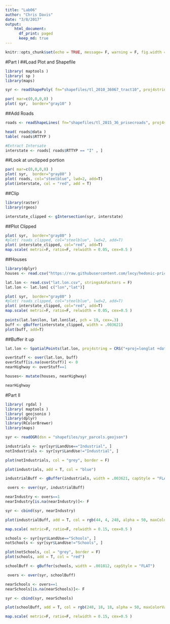 ```yaml
---
title: "Lab06"
author: "Chris Davis"
date: "3/8/2017"
output: 
    html_document:
      df_print: paged
      keep_md: true
---
```


```r
knitr::opts_chunk$set(echo = TRUE, message= F, warning = F, fig.width = 10, fig.height = 10)
```
#Part I
##Load Plot and Shapefile
```r
library( maptools )
library( sp )
library(maps)

syr <- readShapePoly( fn="shapefiles/tl_2010_36067_tract10", proj4string=CRS("+proj=longlat +datum=WGS84") )

par( mar=c(0,0,0,0) )
plot( syr,  border="gray10" )

```

##Add Roads
```r
roads <- readShapeLines( fn="shapefiles/tl_2015_36_prisecroads", proj4string=CRS("+proj=longlat +datum=WGS84") )

head( roads@data )
table( roads$RTTYP )

#Extract Intersate
interstate <- roads[ roads$RTTYP == "I" , ]
```
##Look at unclipped portion
```r
par( mar=c(0,0,0,0) )
plot( syr,  border="gray80" )
plot( roads, col="steelblue", lwd=2, add=T)
plot(interstate, col = "red", add = T)
```

##Clip
```r
library(raster)
library(rgeos)

interstate_clipped <- gIntersection(syr, interstate)


```
##Plot Clipped 
```r
plot( syr,  border="gray80" )
#plot( roads_clipped, col="steelblue", lwd=2, add=T)
plot( interstate_clipped, col="red", add=T)
map.scale( metric=F, ratio=F, relwidth = 0.05, cex=0.5 )

```

##Houses
```r
library(dplyr)
houses <- read.csv("https://raw.githubusercontent.com/lecy/hedonic-prices/master/Data/Housing%20Price%20In-Class%20Exercise%20(Responses).csv", stringsAsFactors = F)

lat.lon <- read.csv("lat.lon.csv", stringsAsFactors = F)
lat.lon <- lat.lon[ c("lon","lat")]

plot( syr,  border="gray80" )
#plot( roads_clipped, col="steelblue", lwd=2, add=T)
plot( interstate_clipped, col="red", add=T)
map.scale( metric=F, ratio=F, relwidth = 0.05, cex=0.5 )
  
points(lat.lon$lon, lat.lon$lat, pch = 19, cex=.3)
buff <- gBuffer(interstate_clipped, width = .003621)
plot(buff, add=T)

```

##Buffer it up
```r

lat.lon <- SpatialPoints(lat.lon, proj4string = CRS("+proj=longlat +datum=WGS84") )

overStuff <- over(lat.lon, buff)
overStuff[is.na(overStuff)] <- 0
nearHighway <- overStuff==1

houses<- mutate(houses, nearHighway)

nearHighway
```

#Part II
```r

library( rgdal )
library( maptools )
library( geojsonio )
library(dplyr)
library(RColorBrewer)
library(maps)

syr <- readOGR(dsn = "shapefiles/syr_parcels.geojson")

industrials <- syr[syr$LandUse=="Industrial", ]
notIndustrials <- syr[syr$LandUse!="Industrial", ]

plot(notIndustrials, col = "grey", border = F)

plot(industrials, add = T, col = "blue")

industrialBuff <- gBuffer(industrials, width = .003621, capStyle = "FLAT")

 overs <- over(syr, industrialBuff)

nearIndustry <- overs==1
nearIndustry[is.na(nearIndustry)]<- F

syr <- cbind(syr, nearIndustry)

plot(industrialBuff, add = T, col = rgb(44, 4, 248, alpha = 50, maxColorValue = 355))

map.scale( metric=F, ratio=F, relwidth = 0.15, cex=0.5 )

```

```r
schools <- syr[syr$LandUse=="Schools", ]
notSchools <- syr[syr$LandUse!="Schools", ]

plot(notSchools, col = "grey", border = F)
plot(schools, add = T, col = "red")

schoolBuff <- gBuffer(schools, width = .001812, capStyle = "FLAT")

 overs <- over(syr, schoolBuff)

nearSchools <- overs==1
nearSchools[is.na(nearSchools)]<- F

syr <- cbind(syr, nearSchools)

plot(schoolBuff, add = T, col = rgb(248, 18, 18, alpha = 50, maxColorValue = 355))

map.scale( metric=F, ratio=F, relwidth = 0.15, cex=0.5 )

```



